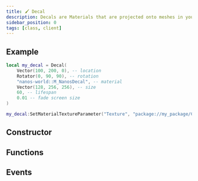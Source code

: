 ```yaml
---
title: 🖌️ Decal
description: Decals are Materials that are projected onto meshes in your level, including Static Meshes and Skeletal Meshes.
sidebar_position: 0
tags: [class, client]
---
```




<HeaderDeclaration class_data={ClassData} image="/img/docs/decals.webp" />


## Example

```lua title=Client/Index.lua
local my_decal = Decal(
    Vector(100, 200, 0), -- location
    Rotator(0, 90, 90), -- rotation
    "nanos-world::M_NanosDecal", -- material
    Vector(128, 256, 256), -- size
    60, -- lifespan
    0.01 -- fade screen size
)

my_decal:SetMaterialTextureParameter("Texture", "package://my_package/Client/image.jpg")
```


## Constructor

<ConstructorDeclaration class_data={ClassData} />


## Functions

<FunctionsDeclaration class_data={ClassData} />


## Events

<EventsDeclaration class_data={ClassData} />
